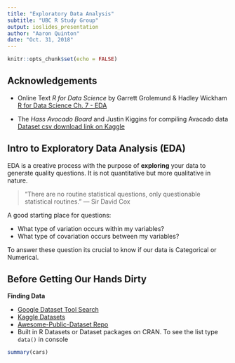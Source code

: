 ```yaml
---
title: "Exploratory Data Analysis"
subtitle: "UBC R Study Group"
output: ioslides_presentation
author: "Aaron Quinton"
date: "Oct. 31, 2018"
---
```


```r
knitr::opts_chunk$set(echo = FALSE)
```

## Acknowledgements

- Online Text *R for Data Science* by Garrett Grolemund & Hadley Wickham  
[R for Data Science Ch. 7 - EDA](https://r4ds.had.co.nz/exploratory-data-analysis.html)

- The *Hass Avocado Board* and Justin Kiggins for compiling Avacado data  
[Dataset csv download link on Kaggle](https://www.kaggle.com/neuromusic/avocado-prices/home)


## Intro to Exploratory Data Analysis (EDA)

EDA is a creative process with the purpose of **exploring** your data to generate quality questions. It is not quantitative but more qualitative in nature.

>“There are no routine statistical questions, only questionable statistical routines.” — Sir David Cox  

A good starting place for questions:  

 - What type of variation occurs within my variables?  
 - What type of covariation occurs between my variables?

To answer these question its crucial to know if our data is Categorical or Numerical.

## Before Getting Our Hands Dirty

**Finding Data**

- [Google Dataset Tool Search](https://toolbox.google.com/datasetsearch)
- [Kaggle Datasets](https://www.kaggle.com/datasets)
- [Awesome-Public-Dataset Repo](https://github.com/awesomedata/awesome-public-datasets)
- Built in R Datasets or Dataset packages on CRAN. To see the list type `data()` in console
  
  
  
```r
summary(cars)
```
